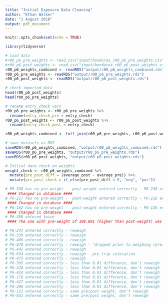 ```yaml
---
title: "Initial Exposure Data Cleaning"
author: "Ethan Walker"
date: "1 August 2018"
output: pdf_document
---
```


```r
knitr::opts_chunk$set(echo = TRUE)
```

```r
library(tidyverse)
```

```r
# Load data
#r00_p6_pre_weights <- read_csv("input/honduras_r00_p6_pre_weights.csv")
#r00_p6_post_weights <- read_csv("input/honduras_r00_p6_post_weights.csv")
r00_p6_weights_combined <- readRDS("output/r00_p6_weights_combined.rds")
r00_p6_pre_weights <- readRDS("output/r00_p6_pre_weights.rds")
r00_p6_post_weights <- readRDS("output/r00_p6_post_weights.rds")
```

```r
# check imported data
head(r00_p6_post_weights)
head(r00_p6_pre_weights)
```

```r
# rename entry_check vars
r00_p6_pre_weights <- r00_p6_pre_weights %>% 
  rename(entry_check_pre = entry_check)
r00_p6_post_weights <- r00_p6_post_weights %>% 
  rename(entry_check_post = entry_check)

r00_p6_weights_combined <- full_join(r00_p6_pre_weights, r00_p6_post_weights, by = "filter_id")

# save datasets as RDS
saveRDS(r00_p6_weights_combined, "output/r00_p6_weights_combined.rds")
saveRDS(r00_p6_pre_weights, "output/r00_p6_pre_weights.rds")
saveRDS(r00_p6_post_weights, "output/r00_p6_post_weights.rds")
```

```r
# Initial data check on weights
weight_check <- r00_p6_weights_combined %>% 
  mutate(pre_post_diff = (average_post - average_pre)) %>% 
  mutate(pre_post_check = if_else(pre_post_diff < 0, "neg", "pos")) 

# P6-338 has no pre-weight -  post-weight entered correctly - P6-238 entered twice
 #### Changed in database ####
# P6-217 has no pre-weight -  post-weight entered correctly - P6-218 entered twice
 #### Changed in database ####
# P6-162 has no pre-weight -  post-weight entered correctly - P6-126 entered twice
 #### Changed in database ####
# P6-498 entered twice 
 #### The one with pre-weight of 109.801 (higher than post-weight) was renamed to P6-468 (missing from pre-weights) ####

# P6-247 entered correctly - reweigh
# P6-339 entered correctly - reweigh
# P6-405 entered correctly - reweigh
# P6-078 entered correctly - reweigh - "dropped prior to weighing (pre)"
# P6-442 entered correctly - reweigh
# P6-074 entered correctly - reweigh - pre trip colocation
# P6-475 entered correctly - reweigh
# P6-395 entered correctly - less than 0.01 difference, don't reweigh
# P6-328 entered correctly - less than 0.01 difference, don't reweigh
# P6-424 entered correctly - less than 0.01 difference, don't reweigh
# P6-176 entered correctly - less than 0.01 difference, don't reweigh
# P6-427 entered correctly - less than 0.01 difference, don't reweigh
# P6-280 entered correctly - less than 0.01 difference, don't reweigh
# P6-121 entered correctly - same pre/post weight, don't reweigh
# P6-031 entered correctly - same pre/post weight, don't reweigh
```


